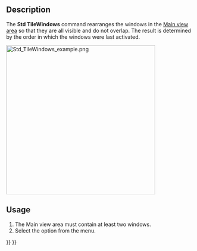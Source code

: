 <languages/>

{{Docnav
|[[Std_ActivatePrevWindow|ActivatePrevWindow]]
|[[Std_CascadeWindows|CascadeWindows]]
|[[Std_Windows_Menu|Std Windows Menu]]
|IconL=Std_ActivatePrevWindow.svg
|IconR=Std_CascadeWindows.svg
|IconC=Freecad.svg
}}

{{GuiCommand
|Name=Std TileWindows
|MenuLocation=Windows → Tile
|Workbenches=All
|SeeAlso=[[Std_CascadeWindows|Std CascadeWindows]]
}}

==Description==

The '''Std TileWindows''' command rearranges the windows in the [[Main_view_area|Main view area]] so that they are all visible and do not overlap. The result is determined by the order in which the windows were last activated.

[[Image:Std_TileWindows_example.png|400px]]
{{Caption|Main view area with three tiled windows}}

==Usage==

# The Main view area must contain at least two windows.
# Select the {{MenuCommand|Windows → [[Image:Std_TileWindows.svg|16px]] Tile}} option from the menu.


{{Docnav
|[[Std_ActivatePrevWindow|ActivatePrevWindow]]
|[[Std_CascadeWindows|CascadeWindows]]
|[[Std_Windows_Menu|Std Windows Menu]]
|IconL=Std_ActivatePrevWindow.svg
|IconR=Std_CascadeWindows.svg
|IconC=Freecad.svg
}}

{{Std_Base_navi{{#translation:}}}}
{{Userdocnavi{{#translation:}}}}